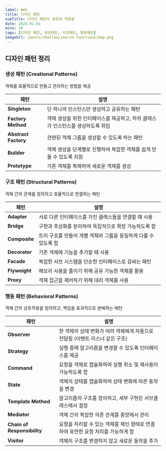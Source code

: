 ```yaml
---
label: Web
title: 디자인 패턴
subTitle: 디자인 패턴의 종류와 역할할
date: 2024.01.01
mins: 10
tags: [디자인 패턴, 생성패턴, 구조패턴, 행동패턴]
imageUrl: /posts/shallow/search-function1/map.png
---
```


## 디자인 패턴 정리

### 생성 패턴 (Creational Patterns)
객체를 효율적으로 만들고 관리하는 방법을 제공

| 패턴 | 설명 |
|------|------|
| **Singleton** | 단 하나의 인스턴스만 생성하고 공유하는 패턴 |
| **Factory Method** | 객체 생성을 위한 인터페이스를 제공하고, 하위 클래스가 인스턴스를 생성하도록 위임 |
| **Abstract Factory** | 관련된 객체 그룹을 생성할 수 있도록 하는 패턴 |
| **Builder** | 객체 생성을 단계별로 진행하여 복잡한 객체를 쉽게 만들 수 있도록 지원 |
| **Prototype** | 기존 객체를 복제하여 새로운 객체를 생성 |

### 구조 패턴 (Structural Patterns)
객체 간의 관계를 정의하고 효율적으로 연결하는 패턴

| 패턴 | 설명 |
|------|------|
| **Adapter** | 서로 다른 인터페이스를 가진 클래스들을 연결할 때 사용 |
| **Bridge** | 구현과 추상화를 분리하여 독립적으로 확장 가능하도록 함 |
| **Composite** | 트리 구조를 만들어 개별 객체와 그룹을 동일하게 다룰 수 있도록 함 |
| **Decorator** | 기존 객체에 기능을 추가할 때 사용 |
| **Facade** | 복잡한 서브 시스템을 단순한 인터페이스로 감싸는 패턴 |
| **Flyweight** | 메모리 사용을 줄이기 위해 공유 가능한 객체를 활용 |
| **Proxy** | 객체 접근을 제어하기 위해 대리 객체를 사용 |

### 행동 패턴 (Behavioral Patterns)
객체 간의 상호작용을 정의하고, 책임을 효과적으로 분배하는 패턴

| 패턴 | 설명 |
|------|------|
| **Observer** | 한 객체의 상태 변화가 여러 객체에게 자동으로 전달됨 (이벤트 리스너 같은 구조) |
| **Strategy** | 실행 중에 알고리즘을 변경할 수 있도록 인터페이스를 제공 |
| **Command** | 요청을 객체로 캡슐화하여 실행 취소 및 재사용이 가능하도록 함 |
| **State** | 객체의 상태를 캡슐화하여 상태 변화에 따른 동작을 변경 |
| **Template Method** | 알고리즘의 구조를 정의하고, 세부 구현은 서브클래스에서 결정 |
| **Mediator** | 객체 간의 복잡한 의존 관계를 중앙에서 관리 |
| **Chain of Responsibility** | 요청을 처리할 수 있는 객체를 체인 형태로 연결하여 유연한 요청 처리를 가능하게 함 |
| **Visitor** | 객체의 구조를 변경하지 않고 새로운 동작을 추가 |
